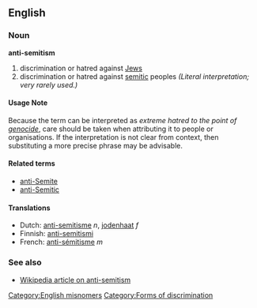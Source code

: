 ==English==
=== Noun ===
'''anti-semitism'''

# discrimination or hatred against [[Jew|Jews]]
# discrimination or hatred against [[semitic]] peoples ''(Literal interpretation; very rarely used.)''

====Usage Note====
Because the term can be interpreted as ''extreme hatred to the point of [[genocide]]'', care should be taken when attributing it to people or organisations. If the interpretation is not clear from context, then substituting a more precise phrase may be advisable.

====Related terms====
*[[anti-Semite]]
*[[anti-Semitic]]

==== Translations ====
*Dutch: [[anti-semitisme]] ''n'', [[jodenhaat]] ''f''
*Finnish: [[anti-semitismi]]
*French: [[anti-sémitisme]] ''m''

=== See also ===
*[[w:Anti-Semitism|Wikipedia article on anti-semitism]]

[[Category:English misnomers]]
[[Category:Forms of discrimination]]